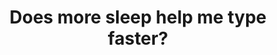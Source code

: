 ---
title: 'Does more sleep help me type faster?'
description: 'analyzing a year of typing speed and sleep duration data'
publishDate: '2024 Mar 5'
lastUpdateDate: ''
heroImage: '/placeholder.jpg'
draft: true
---